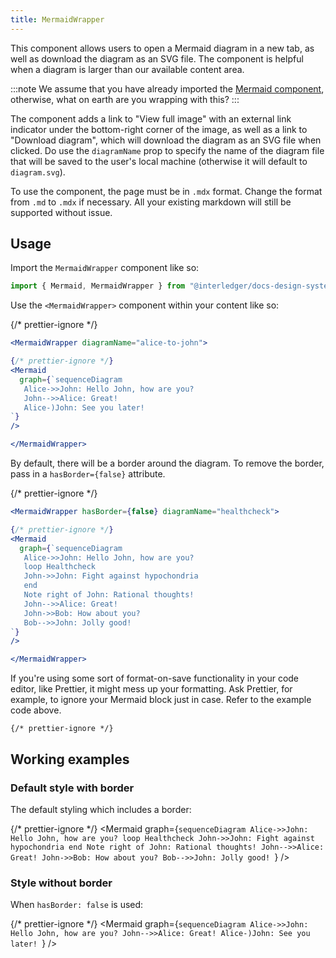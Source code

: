 ```yaml
---
title: MermaidWrapper
---
```



This component allows users to open a Mermaid diagram in a new tab, as well as download the diagram as an SVG file. The component is helpful when a diagram is larger than our available content area.

:::note
We assume that you have already imported the [Mermaid component](/shared/mermaid), otherwise, what on earth are you wrapping with this?
:::

The component adds a link to "View full image" with an external link indicator under the bottom-right corner of the image, as well as a link to "Download diagram", which will download the diagram as an SVG file when clicked. Do use the `diagramName` prop to specify the name of the diagram file that will be saved to the user's local machine (otherwise it will default to `diagram.svg`).

To use the component, the page must be in `.mdx` format. Change the format from `.md` to `.mdx` if necessary. All your existing markdown will still be supported without issue.

## Usage

Import the `MermaidWrapper` component like so:

```jsx
import { Mermaid, MermaidWrapper } from "@interledger/docs-design-system";
```

Use the `<MermaidWrapper>` component within your content like so:

{/* prettier-ignore */}
````jsx
<MermaidWrapper diagramName="alice-to-john">

{/* prettier-ignore */}
<Mermaid
  graph={`sequenceDiagram
   Alice->>John: Hello John, how are you?
   John-->>Alice: Great!
   Alice-)John: See you later!
`}
/>

</MermaidWrapper>
````

By default, there will be a border around the diagram. To remove the border, pass in a `hasBorder={false}` attribute.

{/* prettier-ignore */}
```jsx
<MermaidWrapper hasBorder={false} diagramName="healthcheck">

{/* prettier-ignore */}
<Mermaid
  graph={`sequenceDiagram
   Alice->>John: Hello John, how are you?
   loop Healthcheck
   John->>John: Fight against hypochondria
   end
   Note right of John: Rational thoughts!
   John-->>Alice: Great!
   John->>Bob: How about you?
   Bob-->>John: Jolly good!
`}
/>

</MermaidWrapper>
```

If you're using some sort of format-on-save functionality in your code editor, like Prettier, it might mess up your formatting. Ask Prettier, for example, to ignore your Mermaid block just in case. Refer to the example code above.

```
{/* prettier-ignore */}
```

## Working examples

### Default style with border

The default styling which includes a border:

<MermaidWrapper diagramName="healthcheck">

{/* prettier-ignore */}
<Mermaid
  graph={`sequenceDiagram
   Alice->>John: Hello John, how are you?
   loop Healthcheck
   John->>John: Fight against hypochondria
   end
   Note right of John: Rational thoughts!
   John-->>Alice: Great!
   John->>Bob: How about you?
   Bob-->>John: Jolly good!
`}
/>

</MermaidWrapper>

### Style without border

When `hasBorder: false` is used:

<MermaidWrapper hasBorder={false} diagramName="alice-to-john">

{/* prettier-ignore */}
<Mermaid
  graph={`sequenceDiagram
   Alice->>John: Hello John, how are you?
   John-->>Alice: Great!
   Alice-)John: See you later!
`}
/>

</MermaidWrapper>
